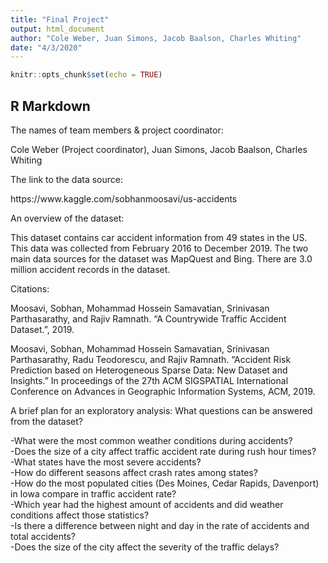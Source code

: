```yaml
---
title: "Final Project"
output: html_document
author: "Cole Weber, Juan Simons, Jacob Baalson, Charles Whiting"
date: "4/3/2020"
---
```


```r
knitr::opts_chunk$set(echo = TRUE)
```

## R Markdown


The names of team members & project coordinator:   

Cole Weber (Project coordinator), Juan Simons, Jacob Baalson, Charles Whiting     


The link to the data source:   

https://www.kaggle.com/sobhanmoosavi/us-accidents

An overview of the dataset:   

This dataset contains car accident information from 49 states in the US. This data was collected from February 2016 to December 2019. The two main data sources for the dataset was MapQuest and Bing. There are 3.0 million accident records in the dataset.   

Citations:   

Moosavi, Sobhan, Mohammad Hossein Samavatian, Srinivasan Parthasarathy, and Rajiv Ramnath. “A Countrywide Traffic Accident Dataset.”, 2019.     

Moosavi, Sobhan, Mohammad Hossein Samavatian, Srinivasan Parthasarathy, Radu Teodorescu, and Rajiv Ramnath. "Accident Risk Prediction based on Heterogeneous Sparse Data: New Dataset and Insights." In proceedings of the 27th ACM SIGSPATIAL International Conference on Advances in Geographic Information Systems, ACM, 2019.   

A brief plan for an exploratory analysis: What questions can be answered from the dataset?    

-What were the most common weather conditions during accidents?    
-Does the size of a city affect traffic accident rate during rush hour times?    
-What states have the most severe accidents?    
-How do different seasons affect crash rates among states?    
-How do the most populated cities (Des Moines, Cedar Rapids, Davenport) in Iowa compare in traffic accident rate?    
-Which year had the highest amount of accidents and did weather conditions affect those statistics?    
-Is there a difference between night and day in the rate of accidents and total accidents?    
-Does the size of the city affect the severity of the traffic delays?   